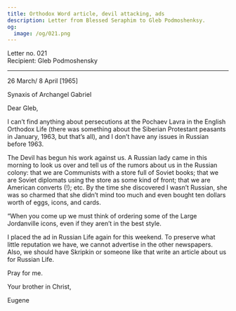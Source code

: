 ```yaml
---
title: Orthodox Word article, devil attacking, ads
description: Letter from Blessed Seraphim to Gleb Podmoshenksy.
og:
  image: /og/021.png
---
```


<div style={{textAlign:'right', fontFamily:'monospace'}}>Letter no. 021</div>
<div style={{textAlign:'left', fontFamily:'monospace'}}>Recipient: Gleb Podmoshensky</div>

---

26 March/ 8 April [1965]

Synaxis of Archangel Gabriel

Dear Gleb,

I can’t find anything about persecutions at the Pochaev Lavra in the English Orthodox Life (there was something about the Siberian Protestant peasants in January, 1963, but that’s all), and I don’t have any issues in Russian before 1963.

The Devil has begun his work against us. A Russian lady came in this morning to look us over and tell us of the rumors about us in the Russian colony: that we are Communists with a store full of Soviet books; that we are Soviet diplomats using the store as some kind of front; that we are American converts (!); etc. By the time she discovered I wasn’t Russian, she was so charmed that she didn’t mind too much and even bought ten dollars worth of eggs, icons, and cards.

“When you come up we must think of ordering some of the Large Jordanville icons, even if they aren’t in the best style.

I placed the ad in Russian Life again for this weekend. To preserve what little reputation we have, we cannot advertise in the other newspapers. Also, we should have Skripkin or someone like that write an article about us for Russian Life.

Pray for me.

Your brother in Christ,

Eugene